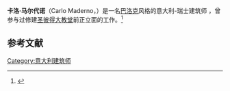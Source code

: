 '''卡洛·马尔代诺'''（Carlo Maderno，{{bd|1556年||1629年|1月30日}}）是一名[[巴洛克|巴洛克]]风格的意大利-瑞士建筑师 ，曾参与过修建[[圣彼得大教堂|圣彼得大教堂]]前正立面的工作。<ref>{{Cite web |url=http://www.researchover.com/biographies/Carlo_Maderno-27878.html |title=Biography of Carlo Maderno |accessdate=2011-03-13 |archive-date=2016-03-04 |archive-url=https://web.archive.org/web/20160304125419/http://www.researchover.com/biographies/Carlo_Maderno-27878.html |dead-url=no }}</ref>

==参考文献==
<div class="references-small">
<references></references>
</div>

{{Authority control}}
{{DEFAULTSORT:Maderno, Carlo}}
[[Category:意大利建筑师|Category:意大利建筑师]]